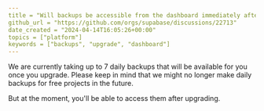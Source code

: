 ```yaml
---
title = "Will backups be accessible from the dashboard immediately after upgrading to a paid plan?"
github_url = "https://github.com/orgs/supabase/discussions/22713"
date_created = "2024-04-14T16:05:26+00:00"
topics = ["platform"]
keywords = ["backups", "upgrade", "dashboard"]
---
```


We are currently taking up to 7 daily backups that will be available for you once you upgrade. Please keep in mind that we might no longer make daily backups for free projects in the future.

But at the moment, you'll be able to access them after upgrading.

